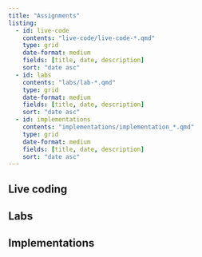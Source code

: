 ```yaml
---
title: "Assignments"
listing:
  - id: live-code
    contents: "live-code/live-code-*.qmd"
    type: grid
    date-format: medium
    fields: [title, date, description]
    sort: "date asc"
  - id: labs
    contents: "labs/lab-*.qmd"
    type: grid
    date-format: medium
    fields: [title, date, description]
    sort: "date asc"
  - id: implementations
    contents: "implementations/implementation_*.qmd"
    type: grid
    date-format: medium
    fields: [title, date, description]
    sort: "date asc"
---
```


## Live coding

::: {#live-code}
:::

## Labs

::: {#labs}
:::

## Implementations

::: {#implementations}
:::
